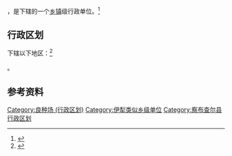 {{中国乡级行政区|65/40/22/401/000}}

'''{{PAGENAMEBASE}}'''，是{{PRC admin/fullname|65/40/22/401/000|3}}下辖的一个[[乡镇|乡镇]]级行政单位。<ref>{{PRC admin/ref sgc|{{PRC admin/parent|65/40/22/401/000}}}}</ref>

== 行政区划 ==

{{PAGENAMEBASE}}下辖以下地区：<ref>{{PRC admin/ref sgc|65/40/22/401/000}}</ref>

{{PRC admin/children|65/40/22/401/000}}。

== 参考资料 ==

{{reflist}}

{{察布查尔锡伯自治县行政区划}}
{{新疆行政区划小作品}}

[[Category:良种场_(行政区划)|Category:良种场 (行政区划)]]
[[Category:伊犁类似乡级单位|Category:伊犁类似乡级单位]]
[[Category:察布查尔县行政区划|Category:察布查尔县行政区划]]